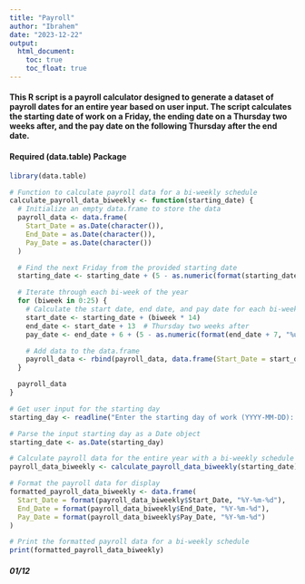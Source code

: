 ```yaml
---
title: "Payroll"
author: "Ibrahem"
date: "2023-12-22"
output:
  html_document:
    toc: true
    toc_float: true
---
```


#### This R script is a payroll calculator designed to generate a dataset of payroll dates for an entire year based on user input. The script calculates the starting date of work on a Friday, the ending date on a Thursday two weeks after, and the pay date on the following Thursday after the end date.

#### Required (data.table) Package

```r
library(data.table)

# Function to calculate payroll data for a bi-weekly schedule
calculate_payroll_data_biweekly <- function(starting_date) {
  # Initialize an empty data.frame to store the data
  payroll_data <- data.frame(
    Start_Date = as.Date(character()), 
    End_Date = as.Date(character()), 
    Pay_Date = as.Date(character())
  )

  # Find the next Friday from the provided starting date
  starting_date <- starting_date + (5 - as.numeric(format(starting_date, "%u"))) %% 7

  # Iterate through each bi-week of the year
  for (biweek in 0:25) {
    # Calculate the start date, end date, and pay date for each bi-week
    start_date <- starting_date + (biweek * 14)
    end_date <- start_date + 13  # Thursday two weeks after
    pay_date <- end_date + 6 + (5 - as.numeric(format(end_date + 7, "%u"))) %% 7  # Thursday of the next week after ending day

    # Add data to the data.frame
    payroll_data <- rbind(payroll_data, data.frame(Start_Date = start_date, End_Date = end_date, Pay_Date = pay_date))
  }

  payroll_data
}

# Get user input for the starting day
starting_day <- readline("Enter the starting day of work (YYYY-MM-DD): ")

# Parse the input starting day as a Date object
starting_date <- as.Date(starting_day)

# Calculate payroll data for the entire year with a bi-weekly schedule
payroll_data_biweekly <- calculate_payroll_data_biweekly(starting_date)

# Format the payroll data for display
formatted_payroll_data_biweekly <- data.frame(
  Start_Date = format(payroll_data_biweekly$Start_Date, "%Y-%m-%d"),
  End_Date = format(payroll_data_biweekly$End_Date, "%Y-%m-%d"),
  Pay_Date = format(payroll_data_biweekly$Pay_Date, "%Y-%m-%d")
)

# Print the formatted payroll data for a bi-weekly schedule
print(formatted_payroll_data_biweekly)

```

##### 01/12
